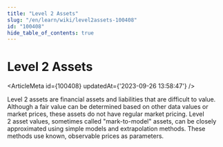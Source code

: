 ```yaml
---
title: "Level 2 Assets"
slug: "/en/learn/wiki/level2assets-100408"
id: "100408"
hide_table_of_contents: true
---
```



# Level 2 Assets

<ArticleMeta id={100408} updatedAt={'2023-09-26 13:58:47'} />
<div className='border-solid border-b border-t-0 my-4 border-[var(--ifm-color-gray-300)]' />

Level 2 assets are financial assets and liabilities that are difficult to value. Although a fair value can be determined based on other data values or market prices, these assets do not have regular market pricing. Level 2 asset values, sometimes called "mark-to-model" assets, can be closely approximated using simple models and extrapolation methods. These methods use known, observable prices as parameters.
